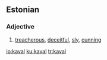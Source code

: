 ==Estonian==

===Adjective===
{{infl|et|adjective}}

# [[treacherous]], [[deceitful]], [[sly]], [[cunning]]

[[io:kaval]]
[[ku:kaval]]
[[tr:kaval]]